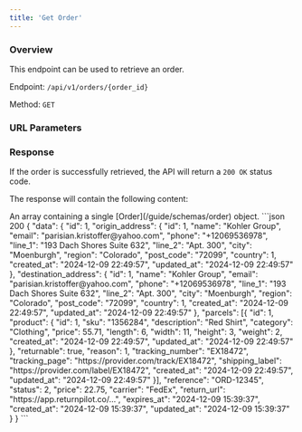 ```yaml
---
title: 'Get Order'
---
```



### Overview

This endpoint can be used to retrieve an order.

Endpoint: `/api/v1/orders/{order_id}`

Method: `GET`

### URL Parameters

<OrderIdField action="retrieve"/>

### Response

If the order is successfully retrieved, the API will return a `200 OK` status code.

The response will contain the following content:

<ResponseField name="data" type="array" required>
    An array containing a single [Order](/guide/schemas/order) object.
</ResponseField>

<ResponseExample>
    ```json 200
    {
        "data": {
            "id": 1,
            "origin_address": {
                "id": 1,
                "name": "Kohler Group",
                "email": "parisian.kristoffer@yahoo.com",
                "phone": "+12069536978",
                "line_1": "193 Dach Shores Suite 632",
                "line_2": "Apt. 300",
                "city": "Moenburgh",
                "region": "Colorado",
                "post_code": "72099",
                "country": 1,
                "created_at": "2024-12-09 22:49:57",
                "updated_at": "2024-12-09 22:49:57"
            },
            "destination_address": {
                "id": 1,
                "name": "Kohler Group",
                "email": "parisian.kristoffer@yahoo.com",
                "phone": "+12069536978",
                "line_1": "193 Dach Shores Suite 632",
                "line_2": "Apt. 300",
                "city": "Moenburgh",
                "region": "Colorado",
                "post_code": "72099",
                "country": 1,
                "created_at": "2024-12-09 22:49:57",
                "updated_at": "2024-12-09 22:49:57"
            },
            "parcels": [{
                "id": 1,
                "product": {
                    "id": 1,
                    "sku": "1356284",
                    "description": "Red Shirt",
                    "category": "Clothing",
                    "price": 55.71,
                    "length": 6,
                    "width": 11,
                    "height": 3,
                    "weight": 2,
                    "created_at": "2024-12-09 22:49:57",
                    "updated_at": "2024-12-09 22:49:57"
                },
                "returnable": true,
                "reason": 1,
                "tracking_number": "EX18472",
                "tracking_page": "https://provider.com/track/EX18472",
                "shipping_label": "https://provider.com/label/EX18472",
                "created_at": "2024-12-09 22:49:57",
                "updated_at": "2024-12-09 22:49:57"
            }],
            "reference": "ORD-12345",
            "status": 2,
            "price": 22.75,
            "carrier": "FedEx",
            "return_url": "https://app.returnpilot.co/...",
            "expires_at": "2024-12-09 15:39:37",
            "created_at": "2024-12-09 15:39:37",
            "updated_at": "2024-12-09 15:39:37"
        }
    }
    ```
</ResponseExample>